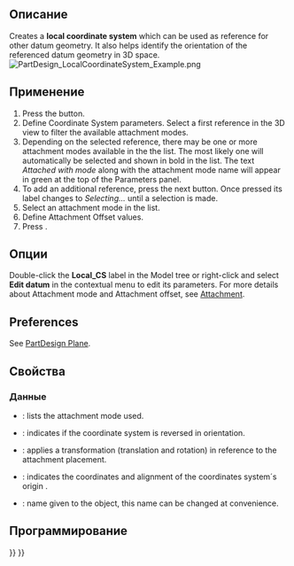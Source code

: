 <languages/>

<div class="mw-translate-fuzzy">
{{Docnav/ru
|[[PartDesign_Plane/ru|Создать опорную плоскость]]
|[[PartDesign_ShapeBinder/ru|Создать связующую форму]]
|[[PartDesign_Workbench/ru|Верстак "PartDesign"]]
|IconL=PartDesign_Plane.svg
|IconR=PartDesign_ShapeBinder.svg
|IconC=Workbench_PartDesign.svg
}}
</div>

<div class="mw-translate-fuzzy">
{{GuiCommand/ru
|Name/ru=Создать локальную систему координат
|Name=PartDesign_CoordinateSystem
|MenuLocation=PartDesign → Создать локальную систему координат
|Workbenches=[[PartDesign_Workbench/ru|PartDesign]]
|Version=0.18
|SeeAlso=[[PartDesign_Point/ru|Создать опорную точку]], [[PartDesign_Line/ru|Создать опорную линию]], [[PartDesign_Plane/ru|Создать опорную плоскость]]
}}
</div>

<span id="Description"></span>
==Описание==

Creates a '''local coordinate system''' which can be used as reference for other datum geometry. It also helps identify the orientation of the referenced datum geometry in 3D space.
[[File:PartDesign_LocalCoordinateSystem_Example.png|none]]
{{Caption|Local coordinate system originating out of a datum plane's origin.}}

<span id="Usage"></span>
==Применение==

# Press the {{Button|[[File:PartDesign_CoordinateSystem.svg|16px]] [[PartDesign_CoordinateSystem|Create a local coordinate system]]}} button.
# Define Coordinate System parameters. Select a first reference in the 3D view to filter the available attachment modes.
# Depending on the selected reference, there may be one or more attachment modes available in the the list. The most likely one will automatically be selected and shown in bold in the list. The text ''Attached with mode'' along with the attachment mode name will appear in green at the top of the Parameters panel.
# To add an additional reference, press the next {{Button|Reference}} button. Once pressed its label changes to ''Selecting...'' until a selection is made.
# Select an attachment mode in the list.
# Define Attachment Offset values.
# Press {{Button|OK}}.

<span id="Options"></span>
==Опции==

Double-click the '''Local_CS''' label in the Model tree or right-click and select '''Edit datum''' in the contextual menu to edit its parameters. For more details about Attachment mode and Attachment offset, see [[Part_EditAttachment|Attachment]].

==Preferences==

See [[PartDesign_Plane#Preferences|PartDesign Plane]].

<span id="Properties"></span>
==Свойства==

<span id="Data"></span>
===Данные===

* {{PropertyData|MapMode}}: lists the attachment mode used.
* {{PropertyData|Attachment Reversed}}: indicates if the coordinate system is reversed in orientation.
* {{PropertyData|Attachment Offset}}: applies a transformation (translation and rotation) in reference to the attachment placement.
* {{PropertyData|Placement}}: indicates the coordinates and alignment of the coordinates system´s origin .
* {{PropertyData|Label}}: name given to the object, this name can be changed at convenience.

<span id="Scripting"></span>
==Программирование==

{{Code|code=
lcs = App.activeDocument().addObject( 'PartDesign::CoordinateSystem', 'LCS' )
}}


<div class="mw-translate-fuzzy">
{{Docnav/ru
|[[PartDesign_Plane/ru|Создать опорную плоскость]]
|[[PartDesign_ShapeBinder/ru|Создать связующую форму]]
|[[PartDesign_Workbench/ru|Верстак "PartDesign"]]
|IconL=PartDesign_Plane.svg
|IconR=PartDesign_ShapeBinder.svg
|IconC=Workbench_PartDesign.svg
}}
</div>

{{PartDesign Tools navi{{#translation:}}}}
{{Userdocnavi{{#translation:}}}}